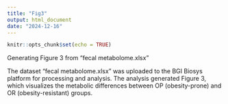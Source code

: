 ```yaml
---
title: "Fig3"
output: html_document
date: "2024-12-16"
---
```


```r
knitr::opts_chunk$set(echo = TRUE)
```

Generating Figure 3 from "fecal metabolome.xlsx"


The dataset “fecal metabolome.xlsx” was uploaded to the BGI Biosys platform for processing and analysis. The analysis generated Figure 3, which visualizes the metabolic differences between OP (obesity-prone) and OR (obesity-resistant) groups.